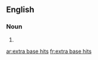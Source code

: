 ==English==

===Noun===
{{head|en|plural|head=[[extra]] [[base]] [[hit]]s}}

# {{plural of|extra base hit|lang=en|nocat=1}}

[[ar:extra base hits]]
[[fr:extra base hits]]
